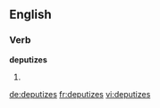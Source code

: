 
==English==

===Verb===
'''deputizes'''

# {{third-person singular of|deputize}}

[[de:deputizes]]
[[fr:deputizes]]
[[vi:deputizes]]
